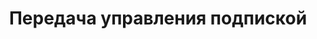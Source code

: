 ---
title: "Передача управления подпиской"
description: "Возможность передачи управления подпиской другому пользователю"
og:image: "docs2/images/cover-gateway.png"
sidebarTitle: "Передача управления подпиской"
---